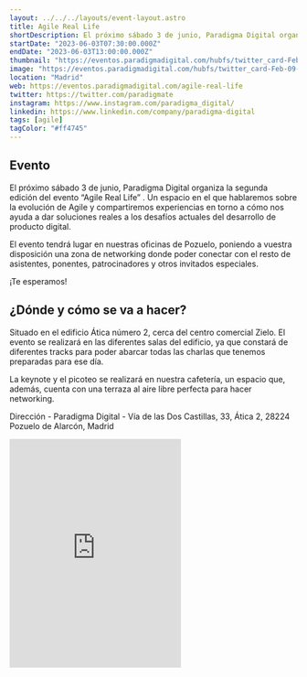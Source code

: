 ```yaml
---
layout: ../../../layouts/event-layout.astro
title: Agile Real Life
shortDescription: El próximo sábado 3 de junio, Paradigma Digital organiza la segunda edición del evento “Agile Real Life” . Un espacio en el que hablaremos sobre la evolución de Agile y compartiremos experiencias en torno a cómo nos ayuda a dar soluciones reales a los desafíos actuales del desarrollo de producto digital.
startDate: "2023-06-03T07:30:00.000Z"
endDate: "2023-06-03T13:00:00.000Z"
thumbnail: "https://eventos.paradigmadigital.com/hubfs/twitter_card-Feb-09-2023-08-13-44-1694-AM.jpg#keepProtocol"
image: "https://eventos.paradigmadigital.com/hubfs/twitter_card-Feb-09-2023-08-13-44-1694-AM.jpg#keepProtocol"
location: "Madrid"
web: https://eventos.paradigmadigital.com/agile-real-life
twitter: https://twitter.com/paradigmate
instagram: https://www.instagram.com/paradigma_digital/
linkedin: https://www.linkedin.com/company/paradigma-digital
tags: [agile]
tagColor: "#ff4745"
---
```


## Evento

El próximo sábado 3 de junio, Paradigma Digital organiza la segunda edición del evento “Agile Real Life” . Un espacio en el que hablaremos sobre la evolución de Agile y compartiremos experiencias en torno a cómo nos ayuda a dar soluciones reales a los desafíos actuales del desarrollo de producto digital.

El evento tendrá lugar en nuestras oficinas de Pozuelo, poniendo a vuestra disposición una zona de networking donde poder conectar con el resto de asistentes, ponentes, patrocinadores y otros invitados especiales.

¡Te esperamos!

## ¿Dónde y cómo se va a hacer?

Situado en el edificio Ática número 2, cerca del centro comercial Zielo. El evento se realizará en las diferentes salas del edificio, ya que constará de diferentes tracks para poder abarcar todas las charlas que tenemos preparadas para ese día.

La keynote y el picoteo se realizará en nuestra cafetería, un espacio que, además, cuenta con una terraza al aire libre perfecta para hacer networking.

Dirección - Paradigma Digital - Vía de las Dos Castillas, 33, Ática 2, 28224 Pozuelo de Alarcón, Madrid

<iframe
  className="w-full mt-4"
  height="400"
  src="https://www.google.com/maps/embed?pb=!1m18!1m12!1m3!1d738.3858286084245!2d-3.787166739272915!3d40.44035463071341!2m3!1f0!2f0!3f0!3m2!1i1024!2i768!4f13.1!3m3!1m2!1s0xd41865299e87fff%3A0xa123fd1fb9df0430!2sParadigma%20Digital!5e0!3m2!1ses!2ses!4v1664340079859!5m2!1ses!2ses"
  style="border:0;"
  allowfullscreen=""
  loading="lazy"
  aria-label="Paradigma Digital - Vía de las Dos Castillas, 33, Ática 2, 28224 Pozuelo de Alarcón, Madrid"
  referrerpolicy="no-referrer-when-downgrade"
></iframe>
